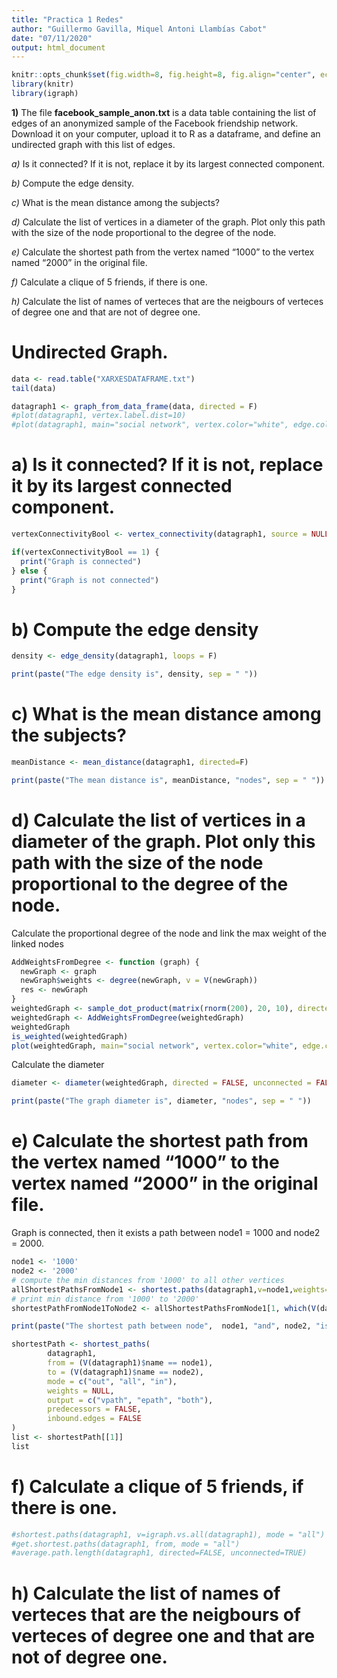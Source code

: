 ```yaml
---
title: "Practica 1 Redes"
author: "Guillermo Gavilla, Miquel Antoni Llambías Cabot"
date: "07/11/2020"
output: html_document
---
```


```r
knitr::opts_chunk$set(fig.width=8, fig.height=8, fig.align="center", echo=TRUE, warning=FALSE, message=FALSE)
library(knitr)
library(igraph)
```

**1)** The file **facebook_sample_anon.txt** is a data table containing the list of edges of an anonymized  sample of the Facebook friendship network. Download it on your computer,  upload it to R as a dataframe, and define an undirected graph with this list of edges.

*a)* Is it connected? If it is not, replace it by its largest connected component.

*b)* Compute the edge density.

*c)* What is the mean distance among the subjects?

*d)* Calculate the list of vertices in a diameter of the graph. Plot only this path with the size of the node proportional to the degree of the node.

*e)* Calculate the shortest path from the vertex named "1000" to the vertex named "2000" in the original file.

*f)* Calculate a clique of  5 friends, if there is one.

*h)* Calculate the list of names of verteces that are the neigbours of verteces of degree one and that are not of degree one.


# Undirected Graph.

```r
data <- read.table("XARXESDATAFRAME.txt")
tail(data)
```

```r
datagraph1 <- graph_from_data_frame(data, directed = F)
#plot(datagraph1, vertex.label.dist=10)
#plot(datagraph1, main="social network", vertex.color="white", edge.color="grey", vertex.size=8, vertex.frame.color="yellow", vertex.label=V(datagraph1)$name)
```

# a) Is it connected? If it is not, replace it by its largest connected component.

```r
vertexConnectivityBool <- vertex_connectivity(datagraph1, source = NULL, target = NULL, checks = TRUE)
```
```r
if(vertexConnectivityBool == 1) {
  print("Graph is connected")
} else {
  print("Graph is not connected")
}
```

# b) Compute the edge density
```r
density <- edge_density(datagraph1, loops = F)
```
```r
print(paste("The edge density is", density, sep = " "))
```

# c) What is the mean distance among the subjects?

```r
meanDistance <- mean_distance(datagraph1, directed=F)
```
```r
print(paste("The mean distance is", meanDistance, "nodes", sep = " "))
```

# d) Calculate the list of vertices in a diameter of the graph. Plot only this path with the size of the node proportional to the degree of the node.

Calculate the proportional degree of the node and link the max weight of the linked nodes

```r
AddWeightsFromDegree <- function (graph) {
  newGraph <- graph
  newGraph$weights <- degree(newGraph, v = V(newGraph))
  res <- newGraph
}
weightedGraph <- sample_dot_product(matrix(rnorm(200), 20, 10), directed = FALSE)
weightedGraph <- AddWeightsFromDegree(weightedGraph)
weightedGraph
is_weighted(weightedGraph)
plot(weightedGraph, main="social network", vertex.color="white", edge.color="grey", vertex.size=24, vertex.frame.color="yellow", vertex.label=V(weightedGraph)$name)
```

Calculate the diameter

```r
diameter <- diameter(weightedGraph, directed = FALSE, unconnected = FALSE, weights = NULL)
```
```r
print(paste("The graph diameter is", diameter, "nodes", sep = " "))
```
# e) Calculate the shortest path from the vertex named "1000" to the vertex named "2000" in the original file.

Graph is connected, then it exists a path between node1 = 1000 and node2 = 2000.


```r
node1 <- '1000'
node2 <- '2000'
# compute the min distances from '1000' to all other vertices
allShortestPathsFromNode1 <- shortest.paths(datagraph1,v=node1,weights=NULL)
# print min distance from '1000' to '2000'
shortestPathFromNode1ToNode2 <- allShortestPathsFromNode1[1, which(V(datagraph1)$name == node2)]
```
```r
print(paste("The shortest path between node",  node1, "and", node2, "is", shortestPathFromNode1ToNode2, "nodes", sep = " "))
```
```r
shortestPath <- shortest_paths(
        datagraph1,
        from = (V(datagraph1)$name == node1),
        to = (V(datagraph1)$name == node2),
        mode = c("out", "all", "in"),
        weights = NULL,
        output = c("vpath", "epath", "both"),
        predecessors = FALSE,
        inbound.edges = FALSE
)
list <- shortestPath[[1]]
list
```

# f) Calculate a clique of  5 friends, if there is one.

```r
#shortest.paths(datagraph1, v=igraph.vs.all(datagraph1), mode = "all")
#get.shortest.paths(datagraph1, from, mode = "all")
#average.path.length(datagraph1, directed=FALSE, unconnected=TRUE)
```

# h) Calculate the list of names of verteces that are the neigbours of verteces of degree one and that are not of degree one.



